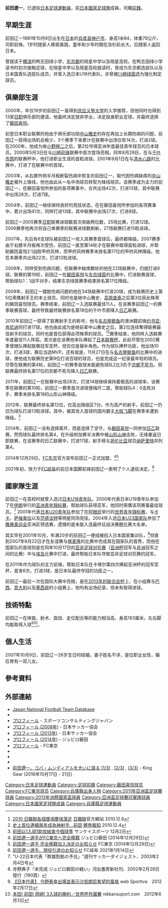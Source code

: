 {{noteta
|1=zh-cn:磐田喜悦; zh-tw:磐田喜悅; zh-hk:磐田山葉
}}
{{Football player infobox
| playername= 前田遼一
| fullname = 前田遼一
| englishfullname = Ryoichi Maeda
| nickname = マエチン
| image = Maeda Ryoichi FCT.jpg
| dateofbirth = {{birth date and age|1981|10|9}}
| cityofbirth = [[兵庫縣|兵庫縣]][[神戶市|神戶市]]
| countryofbirth = {{JPN}}
| height = {{height|m=1.83}}
| weight = {{weight|kg=80}}
| currentclub  = 已退役
| clubnumber  = 
| position = [[前鋒|前鋒]]
| youthyears = 
| youthclubs = 
| years1 = 2000–2014
| clubs1 = [[磐田喜悅|磐田喜悅]]
| caps1 = 363 
| goals1 = 154
| years2 = 2015–2018
| clubs2 = [[FC東京|FC東京]]
| caps2 = 103
| goals2 = 17
| years3 = 2019–2020
| clubs3 = [[FC岐阜|FC岐阜]]
| caps3 = 59
| goals3 = 6
| nationalyears1 = 2000–2001
| nationalteam1 = [[日本20歲以下足球代表隊|日本U-20]]
| nationalcaps1= 12
| nationalgoals1 = 5
| nationalyears2 = 2003–2004
| nationalteam2 = [[日本23歲以下足球代表隊|日本U-23]]
| nationalcaps2= 5
| nationalgoals2 = 0
| nationalyears3 = 2007–2013
| nationalteam3 = [[日本國家足球隊|日本]]
| nationalcaps3 = 33 
| nationalgoals3 = 10
| pcupdate = 2021年1月14日
| ntupdate = 2013年6月22日
}}
{{japanese|japanese=前田 遼一|kana=まえだ りょういち|romaji=Maeda Ryouichi}}
'''前田遼一'''{{BD|1981年|10月9日|catidx=Maeda Ryoichi}}，已退役[[日本|日本]][[足球|足球]][[運動員|運動員]]，前[[日本國家足球隊|日本國家足球隊]]成員，司職[[前鋒|前鋒]]。

==早期生涯==
前田辽一1981年10月9日出生在[[日本|日本]]的[[兵库县|兵库县]][[神户市|神户市]]，身高1米84，体重79公斤，司职前锋。1岁时随家人移居美国，童年和少年时期在洛杉矶长大，后随家人返回日本。

曾就读于[[横滨|横滨]]的鸭志田绿小学，[[东京都|东京都]]的晓星中学以及晓星高校。在鸭志田绿小学读书时初次接触足球，在晓星中学以及晓星高校就读时，曾成为东京都选拔队以及日本国青队选拔队成员，并曾入选日本U18代表队，亦曾被[[川崎绿茵|川崎绿茵]]选为强化制定球员。

== 俱樂部生涯 ==
2000年，年仅19岁的前田辽一虽得到[[庆应义塾大学|庆应义塾大学]]的入学推荐，但他同时也得到13家[[日职|日职]]俱乐部的邀请，他最终决定放弃学业，决定投身职业足球，并最终选择了[[磐田喜悦|磐田喜悦]]。

初登日本职业联赛的他由于俱乐部功勋[[中山雅史|中山雅史]]的存在再加上长期伤病的问题，前田辽一获得出场机会极少，3个赛季下来累计在联赛中出场仅有14次，打进2球。在2000年，他成为继[[小野伸二|小野伸二]]之后，第2位夺得亚洲年度最佳青年球员的日本球员。2000年5月3日在与[[川崎前锋|川崎前锋]]联赛中首次登场亮相，同年8月28日，在与[[千叶市原|千叶市原]]的联赛杯中，他打进职业生涯的首粒进球。2001年9月1日在与[[清水心跳|清水心跳]]的比赛中，打进了在联赛中的首球。

2003年，从右膝外侧半月板断裂伤病中恢复的前田辽一，取代因伤病缺席的[[中山雅史|中山雅史]]被升上锋线，他也由此从一名中场球员转型为锋线球员。该赛季成为主力的前田辽一，在磐田喜悦所参加的各项赛事中，合共出场42次，打进13球，其中联赛中出场28次，打进7球。

2004年，前田辽一继续保持良好的竞技状态，在在磐田喜悦所参加的各项赛事中，累计出场41次，同样打进13球，其中联赛中出场27次，打进8球。

前田辽一2005赛季[[日职|日职]]联赛进球数首次突破两位数，25场比赛，打进12球。2006赛季他再次将自己单赛季的联赛进球数刷新，27场联赛打进15粒进球。

2007年，先后有6支球队被前田辽一攻入其赛季首球后，最终都降级。2007赛季由于右膝半月板再次受伤，前田辽一直至第14轮才在联赛中取得首粒进球，并帮助磐田喜悦2∶1战胜甲府风林，而甲府风林赛季末排名第17位的甲府风林降级。他在本赛季共出场22次，打进12粒进球。

2008年，同样受到伤病问题，在联赛中缺席数轮的他在22场联赛中，仍就打进8球。联赛的第19轮，前田辽一在[[磐田喜悦|磐田喜悦]]与[[东京绿茵|东京绿茵]]的比赛中，打进联赛首球，帮助球队1：1战平对手，结果东京绿茵赛季结束排名第17位降级。

2009年，前田辽一摆脱伤病问题的他在34场联赛中打进20球，成为联赛历史上第5位荣膺射手王的本土球员，同时也是继中山雅史、[[高原直泰|高原直泰]]之后第3位获此殊荣的磐田喜悦球员。赛季结束，前田辽一入选联赛最佳11人。在该赛季前田辽一的赛季联赛首球，最终导致最终联赛排名第18位的千叶市原降入[[日乙|日乙]]联赛。

2010年前田辽一获得了联赛射手王的称号，他与[[名古屋鲸鱼|名古屋鲸鱼]]的澳洲籍前锋[[约书亚·肯尼迪|约书亚·肯尼迪]]同打进17球。他也由此成为是继前辈中山雅史之后，第2位连续奪得联赛最佳射手的球员，同时也是首位获得此项殊荣的球员。<ref>[http://www.j-league.or.jp/release/000/00003800.html 2010 日職聯各個獎項塵埃落定] {{Wayback|url=http://www.j-league.or.jp/release/000/00003800.html |date=20140202094559 }} [[日本職業足球甲級聯賽|日職聯]]官方網站 2010.12.6</ref><ref>[https://web.archive.org/web/20101206084231/http://hochi.yomiuri.co.jp/soccer/jleague/news/20101204-OHT1T00291.htm 史上首位連續兩年成為神射手…前田] [[體育報知|體育報知]] 2010.12.4</ref>赛季结束，他同样入选联赛年度最佳11人阵容。其次是在该赛他率队捧起了[[日本联赛杯|日本联赛杯]]，此前尽管在2002赛季曾随队捧起联赛冠军奖杯，但仅仅是替补角色。作为球队捧杯功臣，他出场10次，打进3球，赛后当选MVP。还有就是，11月27日在与[[名古屋鲸鱼|名古屋鲸鱼]]的比赛中的进球，使他成为联赛历史第9位打进百球的球员，也是完成这一纪录最年轻的球员。尽管在联赛的第4轮，前田辽一的赛季首球未能避免球队2比3负于[[京都不死鸟|京都不死鸟]]，但联赛最终排名第17位的京都不死鸟降入[[日乙|日乙]]联赛。

2011年，前田辽一在联赛中出场28次，打进14球继续保持着极高的进球率，该赛季在联赛的第10轮，前田辽一赛季首次进球便梅开二度，帮助球队4：0击败对手，赛季末排名第18的山形山神降级。

2012年，联赛最终排名第12位，仅高出降级区7分。作为高产的射手，前田辽一仍旧为球队打进13粒进球。其中，被其攻入首球的国内霸主[[大阪飞脚|大阪飞脚]]在赛季末遭到降级。<ref>[http://www.sanspo.com/soccer/news/20121202/jle12120205030003-n1.html 前田以1入球1助攻結束今個球季] {{Wayback|url=http://www.sanspo.com/soccer/news/20121202/jle12120205030003-n1.html |date=20130123073315 }}サンケイスポーツ 12月2日</ref>

2014年，前田辽一没有选择离开，而是选择了坚守，与[[磐田喜悦|磐田喜悦]]一同参加[[日乙|日乙]]联赛，然而球队最终排名第4，在升级附加赛半决赛中被[[山形山神|山形山神]]击败，无缘重返日职联赛，在该赛季的日乙联赛中，打进17球，射手榜与[[哥伦比亚|哥伦比亚]]球员[[纳萨里特|纳萨里特]]并列第4。

2014年12月29日，[[FC东京|FC东京]]官方宣布前田辽一正式加盟，<ref>[http://www.jubilo-iwata.co.jp/newslist/detail/?nw_seq=3984 前田遼一選手がFC東京へ完全移籍] {{Wayback|url=http://www.jubilo-iwata.co.jp/newslist/detail/?nw_seq=3984 |date=20200928223540 }} ジュビロ磐田 (2014年12月29日)</ref><ref>[http://www.fctokyo.co.jp/?p=204376 前田遼一選手 完全移籍加入決定のお知らせ] {{Wayback|url=http://www.fctokyo.co.jp/?p=204376 |date=20161020094313 }} FC東京 (2014年12月29日)</ref>

2021年初，效力于[[FC岐阜|FC岐阜]]的前日本国脚前锋前田辽一表明了个人退役决定。<ref>[https://www.fc-gifu.com/news_information/66421.html 前田遼一選手、現役引退のお知らせ] {{Wayback|url=https://www.fc-gifu.com/news_information/66421.html |date=20210218024808 }}FC岐阜 2021年1月14日</ref>

== 國家隊生涯 ==
前田辽一在高校时就曾入选过[[日本U18青年队|日本U18青年队]]，2000年代表日本U19青年队参加了在[[伊朗|伊朗]]举行的[[亚洲青年锦标赛|亚洲青年锦标赛]]，帮助球队获得亚军，他同时荣膺该项赛事最佳球员。<ref name="QATQR">"U-22日本代表「群雄割拠の予兆」"週刊サッカーダイジェスト、2003年2月4日号</ref> 2001年代表[[日本U20青年队|日本U20青年队]]参加了在[[阿根廷|阿根廷]]举行的[[世界青年锦标赛|世界青年锦标赛]]，与[[卡卡|卡卡]]，[[萨维奥拉|萨维奥拉]]以及[[范德法特|范德法特]]等明星同场竞技。2004年入选[[日本U23国家队|日本U23国家队]]参加了[[2004年夏季奥林匹克运动会|雅典奥运会]]亚洲区预选赛，遗憾的是未能入选最终征战决赛圈比赛大名单。

其实早在2001年10月，年满20岁的前田辽一便成被招入日本国家集训队，<ref>寺野典子『未完成 ジュビロ磐田の戦い』河出書房新社刊、2002年2月28日發行（190頁）</ref>但直到2007年8月22日才在友谊赛与[[喀麦隆|喀麦隆]]的比赛中完成其在国家队的首秀，而他在国家队的首球则是在同年10月17日的[[亚非足球对抗赛|亚非足球对抗赛]]（[[亚洲杯|亚洲杯]]冠军与[[非洲|非洲]]冠军之间的比赛）中与[[埃及|埃及]]比赛中打进，最终帮助日本队夺取亚非足球对抗赛的冠军。

在2011年作为球队的主力前锋，帮助日本队在卡塔尔第四次捧起亚洲杯的冠军奖杯，首发6次，打进3球，是日本队最终夺冠的功臣之一。

前田辽一最后一次在国际大赛中亮相，是在[[2013年的联合会杯|2013年的联合会杯]]上，在小组赛与[[巴西|巴西]]，[[意大利|意大利]]以及[[墨西哥|墨西哥]]的小组赛上，他均有出场纪录，但未有取得进球。

==技術特點==
前田辽一在体能、射术、盘扭、走位配合等的能力相当高，身高183厘米，左右脚均能取得入球<ref>[http://sportiva.shueisha.co.jp/clm/jfootball/2012/02/17/post_136/ 【日本代表】 今野泰幸出場並表示沙哲朗尼希望的風格] {{Wayback|url=http://sportiva.shueisha.co.jp/clm/jfootball/2012/02/17/post_136/ |date=20160304214857 }}web Sportiva　2012年2月17日</ref><ref>[http://www.nikkansports.com/soccer/japan/news/f-sc-tp2-20120603-961859.html 本田! 前田! 岡崎! 3入球的勝利／世界杯外圍賽] {{Wayback|url=http://www.nikkansports.com/soccer/japan/news/f-sc-tp2-20120603-961859.html |date=20160304093001 }}nikkansuport.com　2012年6月3日</ref>。

==個人生活==
2007年10月9日，前田辽一26岁生日时结婚，妻子姓名不详，是位职业女性，婚后育有一双儿女。

==參考資料==
{{Reflist}}

==外部連結==
{{Commons category}}
* [http://www.jfootball-db.com/en/players/maeda_ryoichi.html Japan National Football Team Database] {{Wayback|url=http://www.jfootball-db.com/en/players/maeda_ryoichi.html |date=20210624201239 }}
* {{J.League player}}
* [https://www.sportconsulting.jp/athlete/ryoichi_maeda.html プロフィール] {{Wayback|url=https://www.sportconsulting.jp/athlete/ryoichi_maeda.html |date=20200926231949 }} - スポーツコンサルティングジャパン
* [http://www.jfa.or.jp/archive/daihyo/daihyo/games/2008/kcc_2008/080126/member/08_maeda_ryoichi.html プロフィール (2008年)] {{Wayback|url=http://www.jfa.or.jp/archive/daihyo/daihyo/games/2008/kcc_2008/080126/member/08_maeda_ryoichi.html |date=20160304195604 }} - 日本サッカー協会
* [http://samuraiblue.jp/member/maeda_ryoichi.html プロフィール (2013年)] {{Wayback|url=http://samuraiblue.jp/member/maeda_ryoichi.html |date=20130828171131 }} - 日本サッカー協会
* [http://www.jubilo-iwata.co.jp/tas/player/2014/18.php プロフィール (2014年)] {{Wayback|url=http://www.jubilo-iwata.co.jp/tas/player/2014/18.php |date=20191022140821 }} - ジュビロ磐田
* [http://www.fctokyo.co.jp/207046/ プロフィール] {{Wayback|url=http://www.fctokyo.co.jp/207046/ |date=20171109072415 }} - FC東京
*{{FIFA player|180937}}{{En icon}}
*{{Nfteams|pid=20949}}{{En icon}}
*{{Soccerway|ryoichi-maeda/5877}}{{En icon}}
*[http://king-gear.com/articles/155 前田遼一、コパ・ムンディアルを大いに語る (1/3)] {{Wayback|url=http://king-gear.com/articles/155 |date=20200920112453 }} , [http://king-gear.com/articles/156 (2/3)] {{Wayback|url=http://king-gear.com/articles/156 |date=20200921083216 }} , [http://king-gear.com/articles/157 (3/3)] {{Wayback|url=http://king-gear.com/articles/157 |date=20200927041635 }} - King Gear (2016年10月17日 - 21日)

{{2001年世界青年錦標賽日本参赛名单}}
{{2011年亚洲杯足球赛日本参赛名单}}
{{2013年洲際國家盃日本參賽名單}}

[[Category:日本足球運動員|Category:日本足球運動員]]
[[Category:足球前鋒|Category:足球前鋒]]
[[Category:磐田喜悦球员|Category:磐田喜悦球员]]
[[Category:FC東京球员|Category:FC東京球员]]
[[Category:兵庫縣出身人物|Category:兵庫縣出身人物]]
[[Category:2011年亞洲盃足球賽球員|Category:2011年亞洲盃足球賽球員]]
[[Category:2013年洲際國家盃球員|Category:2013年洲際國家盃球員]]
[[Category:亞洲盃足球賽冠軍隊球員|Category:亞洲盃足球賽冠軍隊球員]]
[[Category:日本國家足球隊成員|Category:日本國家足球隊成員]]
[[Category:兵庫縣足球運動員|Category:兵庫縣足球運動員]]